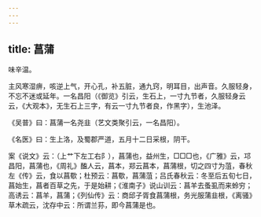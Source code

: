 ```yaml
---
---
---
```

title: 菖蒲
---



味辛温。

主风寒湿痹，咳逆上气，开心孔，补五脏，通九窍，明耳目，出声音。久服轻身，不忘不迷或延年。一名昌阳（《御览》引云，生石上，一寸九节者，久服轻身云云，《大观本》，无生石上三字，有云一寸九节者良，作黑字），生池泽。

《吴普》曰：菖蒲一名尧韭（艺文类聚引云，一名昌阳）。

《名医》曰：生上洛，及蜀郡严道，五月十二日采根，阴干。

案《说文》云：（上艹下左工右阝），菖蒲也，益州生，□□□也，《广雅》云，邛昌阳，菖蒲也，《周礼》醢人云，菖本，郑云菖本，菖蒲根，切之四寸为菹，春秋左《传》云，食以菖歜；杜预云：菖歜，菖蒲菹；吕氏春秋云：冬至后五旬七日，菖始生，菖者百草之先，于是始耕；《淮南子》说山训云：菖羊去蚤虱而来蛉穷；高诱云：菖羊，菖蒲；《列仙传》云：商邱子胥食菖蒲根，务光服蒲韭根，《离骚》草木疏云，沈存中云：所谓兰荪，即今菖蒲是也。